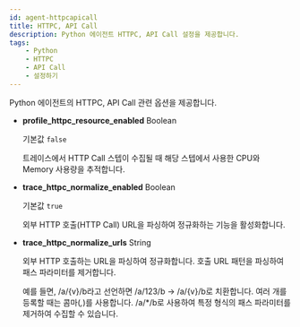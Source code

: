 ```yaml
---
id: agent-httpcapicall
title: HTTPC, API Call
description: Python 에이전트 HTTPC, API Call 설정을 제공합니다.
tags:
    - Python
    - HTTPC
    - API Call
    - 설정하기
---
```


Python 에이전트의 HTTPC, API Call 관련 옵션을 제공합니다.

* **profile_httpc_resource_enabled** <span class='type'>Boolean</span>

  기본값 `false`

  트레이스에서 HTTP Call 스텝이 수집될 때 해당 스텝에서 사용한 CPU와 Memory 사용량을 추적합니다.

* **trace_httpc_normalize_enabled** <span class='type'>Boolean</span>

  기본값 `true`

  외부 HTTP 호출(HTTP Call) URL을 파싱하여 정규화하는 기능을 활성화합니다. 

* **trace_httpc_normalize_urls** <span class='type'>String</span>

  외부 HTTP 호출하는 URL을 파싱하여 정규화합니다. 호출 URL 패턴을 파싱하여 패스 파라미터를 제거합니다. 
  
  예를 들면, /a/{v}/b라고 선언하면 /a/123/b → /a/{v}/b로 치환합니다. 여러 개를 등록할 때는 콤마(*,*)를 사용합니다. /a/*/b로 사용하여 특정 형식의 패스 파라미터를 제거하여 수집할 수 있습니다.      